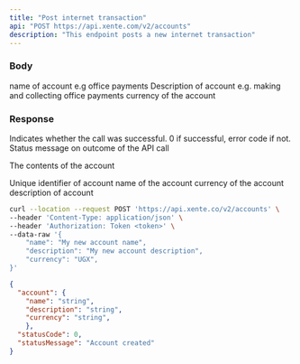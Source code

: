```yaml
---
title: "Post internet transaction"
api: "POST https://api.xente.com/v2/accounts"
description: "This endpoint posts a new internet transaction"
---
```


### Body

<ParamField body="name" type="string">
  name of account e.g office payments 
</ParamField>
<ParamField body="description" type="string">
  Description of account e.g. making and collecting office payments
</ParamField>
<ParamField body="currency" type="string">
  currency of the account
</ParamField>

### Response

<ResponseField name="statusCode" type="number">
  Indicates whether the call was successful. 0 if successful, error code if not.
</ResponseField>
<ResponseField name="statusMessage" type="string">
  Status message on outcome of the API call
</ResponseField>

<ResponseField name="account" type="object">

The contents of the account

<Expandable title="Toggle object">

<ResponseField name="id" type="number">
 Unique identifier of account
</ResponseField>

<ResponseField name="name" type="string">
  name of the account
</ResponseField>

<ResponseField name="currency" type="string">
  currency of the account
</ResponseField>

<ResponseField name="description" type="string">
  description of account
</ResponseField>
</Expandable>

</ResponseField>

<RequestExample>

```bash Example Request
curl --location --request POST 'https://api.xente.co/v2/accounts' \
--header 'Content-Type: application/json' \
--header 'Authorization: Token <token>' \
--data-raw '{
    "name": "My new account name",
    "description": "My new account description",
    "currency": "UGX",
}'
```

</RequestExample>

<ResponseExample>

```json Response
{
  "account": {
    "name": "string",
    "description": "string",
    "currency": "string",
    },
  "statusCode": 0,
  "statusMessage": "Account created"
}
```

</ResponseExample>
